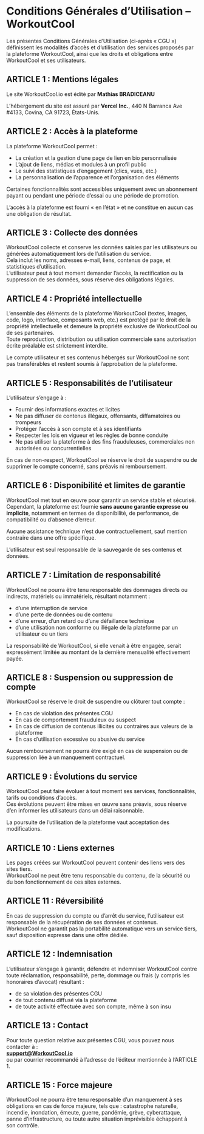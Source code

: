 # Conditions Générales d’Utilisation – WorkoutCool

Les présentes Conditions Générales d’Utilisation (ci-après « CGU ») définissent les modalités d’accès et d’utilisation des services proposés par la plateforme WorkoutCool, ainsi que les droits et obligations entre WorkoutCool et ses utilisateurs.

## ARTICLE 1 : Mentions légales

Le site WorkoutCool.io est édité par **Mathias BRADICEANU**

L’hébergement du site est assuré par **Vercel Inc.**, 440 N Barranca Ave #4133, Covina, CA 91723, États-Unis.

## ARTICLE 2 : Accès à la plateforme

La plateforme WorkoutCool permet :

- La création et la gestion d’une page de lien en bio personnalisée  
- L’ajout de liens, médias et modules à un profil public  
- Le suivi des statistiques d’engagement (clics, vues, etc.)  
- La personnalisation de l’apparence et l’organisation des éléments

Certaines fonctionnalités sont accessibles uniquement avec un abonnement payant ou pendant une période d’essai ou une période de promotion.

L’accès à la plateforme est fourni « en l’état » et ne constitue en aucun cas une obligation de résultat.

## ARTICLE 3 : Collecte des données

WorkoutCool collecte et conserve les données saisies par les utilisateurs ou générées automatiquement lors de l’utilisation du service.  
Cela inclut les noms, adresses e-mail, liens, contenus de page, et statistiques d’utilisation.  
L’utilisateur peut à tout moment demander l’accès, la rectification ou la suppression de ses données, sous réserve des obligations légales.

## ARTICLE 4 : Propriété intellectuelle

L’ensemble des éléments de la plateforme WorkoutCool (textes, images, code, logo, interface, composants web, etc.) est protégé par le droit de la propriété intellectuelle et demeure la propriété exclusive de WorkoutCool ou de ses partenaires.  
Toute reproduction, distribution ou utilisation commerciale sans autorisation écrite préalable est strictement interdite.

Le compte utilisateur et ses contenus hébergés sur WorkoutCool ne sont pas transférables et restent soumis à l’approbation de la plateforme.

## ARTICLE 5 : Responsabilités de l’utilisateur

L’utilisateur s’engage à :

- Fournir des informations exactes et licites  
- Ne pas diffuser de contenus illégaux, offensants, diffamatoires ou trompeurs  
- Protéger l’accès à son compte et à ses identifiants  
- Respecter les lois en vigueur et les règles de bonne conduite  
- Ne pas utiliser la plateforme à des fins frauduleuses, commerciales non autorisées ou concurrentielles

En cas de non-respect, WorkoutCool se réserve le droit de suspendre ou de supprimer le compte concerné, sans préavis ni remboursement.

## ARTICLE 6 : Disponibilité et limites de garantie

WorkoutCool met tout en œuvre pour garantir un service stable et sécurisé.  
Cependant, la plateforme est fournie **sans aucune garantie expresse ou implicite**, notamment en termes de disponibilité, de performance, de compatibilité ou d’absence d’erreur.

Aucune assistance technique n’est due contractuellement, sauf mention contraire dans une offre spécifique.

L’utilisateur est seul responsable de la sauvegarde de ses contenus et données.

## ARTICLE 7 : Limitation de responsabilité

WorkoutCool ne pourra être tenu responsable des dommages directs ou indirects, matériels ou immatériels, résultant notamment :

- d’une interruption de service  
- d’une perte de données ou de contenu  
- d’une erreur, d’un retard ou d’une défaillance technique  
- d’une utilisation non conforme ou illégale de la plateforme par un utilisateur ou un tiers

La responsabilité de WorkoutCool, si elle venait à être engagée, serait expressément limitée au montant de la dernière mensualité effectivement payée.

## ARTICLE 8 : Suspension ou suppression de compte

WorkoutCool se réserve le droit de suspendre ou clôturer tout compte :

- En cas de violation des présentes CGU  
- En cas de comportement frauduleux ou suspect  
- En cas de diffusion de contenus illicites ou contraires aux valeurs de la plateforme  
- En cas d’utilisation excessive ou abusive du service

Aucun remboursement ne pourra être exigé en cas de suspension ou de suppression liée à un manquement contractuel.

## ARTICLE 9 : Évolutions du service

WorkoutCool peut faire évoluer à tout moment ses services, fonctionnalités, tarifs ou conditions d’accès.  
Ces évolutions peuvent être mises en œuvre sans préavis, sous réserve d’en informer les utilisateurs dans un délai raisonnable.

La poursuite de l’utilisation de la plateforme vaut acceptation des modifications.

## ARTICLE 10 : Liens externes

Les pages créées sur WorkoutCool peuvent contenir des liens vers des sites tiers.  
WorkoutCool ne peut être tenu responsable du contenu, de la sécurité ou du bon fonctionnement de ces sites externes.

## ARTICLE 11 : Réversibilité

En cas de suppression du compte ou d’arrêt du service, l’utilisateur est responsable de la récupération de ses données et contenus.  
WorkoutCool ne garantit pas la portabilité automatique vers un service tiers, sauf disposition expresse dans une offre dédiée.

## ARTICLE 12 : Indemnisation

L’utilisateur s’engage à garantir, défendre et indemniser WorkoutCool contre toute réclamation, responsabilité, perte, dommage ou frais (y compris les honoraires d’avocat) résultant :

- de sa violation des présentes CGU  
- de tout contenu diffusé via la plateforme  
- de toute activité effectuée avec son compte, même à son insu

## ARTICLE 13 : Contact

Pour toute question relative aux présentes CGU, vous pouvez nous contacter à :  
**[support@WorkoutCool.io](mailto:support@WorkoutCool.io)**  
ou par courrier recommandé à l’adresse de l’éditeur mentionnée à l’ARTICLE 1.

## ARTICLE 15 : Force majeure

WorkoutCool ne pourra être tenu responsable d’un manquement à ses obligations en cas de force majeure, tels que : catastrophe naturelle, incendie, inondation, émeute, guerre, pandémie, grève, cyberattaque, panne d’infrastructure, ou toute autre situation imprévisible échappant à son contrôle.
